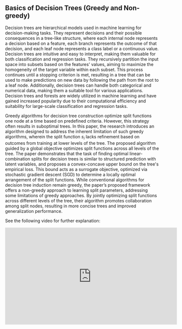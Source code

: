## Basics of Decision Trees (Greedy and Non-greedy)

Decision trees are hierarchical models used in machine learning for decision-making tasks. They represent decisions and their possible consequences in a tree-like structure, where each internal node represents a decision based on a feature, each branch represents the outcome of that decision, and each leaf node represents a class label or a continuous value. Decision trees are intuitive and easy to interpret, making them valuable for both classification and regression tasks. They recursively partition the input space into subsets based on the features' values, aiming to maximize the homogeneity of the target variable within each subset. This process continues until a stopping criterion is met, resulting in a tree that can be used to make predictions on new data by following the path from the root to a leaf node. Additionally, decision trees can handle both categorical and numerical data, making them a suitable tool for various applications. Decision trees and forests are widely utilized in machine learning and have gained increased popularity due to their computational efficiency and suitability for large-scale classification and regression tasks.

Greedy algorithms for decision tree construction optimize split functions one node at a time based on predefined criteria. However, this strategy often results in suboptimal trees. In this paper, the research introduces an algorithm designed to address the inherent limitation of such greedy algorithms, wherein the split function $s_i$ lacks refinement based on outcomes from training at lower levels of the tree. The proposed algorithm guided by a global objective optimizes split functions across all levels of the tree. The paper demonstrates that the task of finding optimal linear-combination splits for decision trees is similar to structured prediction with latent variables, and proposes a convex-concave upper bound on the tree's empirical loss. This bound acts as a surrogate objective, optimized via stochastic gradient descent (SGD) to determine a locally optimal arrangement of the split functions. While conventional algorithms for decision tree induction remain greedy, the paper’s proposed framework offers a non-greedy approach to learning split parameters, addressing some limitations of greedy approaches. By jointly optimizing split functions across different levels of the tree, their algorithm promotes collaboration among split nodes, resulting in more concise trees and improved generalization performance.

See the following video for further explanation: 

<iframe width="560" height="315" src="https://www.youtube.com/embed/yEBE6zPBoK4?si=NvkXblMBSvABwOUs" title="YouTube video player" frameborder="0" allow="accelerometer; autoplay; clipboard-write; encrypted-media; gyroscope; picture-in-picture; web-share" referrerpolicy="strict-origin-when-cross-origin" allowfullscreen></iframe>
